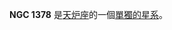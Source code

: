 {{NGCInfoBox|NGCID=NGC 1378|發現者=若望·法什·儒略·施米特|發現日期=1865年1月19日|其他編號=ESO 358-**30|曆元=J2000.0|赤經=3時35分58.2秒
|赤緯=-35°12'40"|星座=天炉座|星體=單獨的星系|星等=|表面亮度=|藍等=}}

'''NGC 1378''' 是[[天炉座|天炉座]]的一個[[單獨的星系|單獨的星系]]。

{{NGCReference|1378}}

{{Catalogs|NGC=1378}}